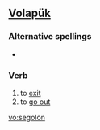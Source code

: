 ==[[Volapük]]==

===Alternative spellings===
*{{l|vo|segoloyn}}

===Verb===
{{infl|vo|verb}}

# to [[exit]]
# to [[go out]]

[[vo:segolön]]